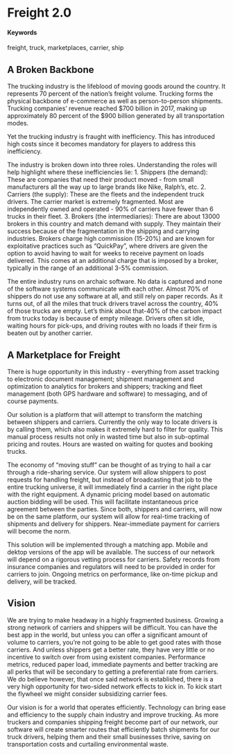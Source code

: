 # Freight 2.0 {#freight2}

#### Keywords {-}
freight, truck, marketplaces, carrier, ship

## A Broken Backbone

The trucking industry is the lifeblood of moving goods around the country. It represents 70 percent of the nation's freight volume. Trucking forms the physical backbone of e-commerce as well as person-to-person shipments. Trucking companies' revenue reached $700 billion in 2017, making up approximately 80 percent of the $900 billion generated by all transportation modes. 

Yet the trucking industry is fraught with inefficiency. This has introduced high costs since it becomes mandatory for players to address this inefficiency.

The industry is broken down into three roles. Understanding the roles will help highlight where these inefficiencies lie:
1. Shippers (the demand): These are companies that need their product moved - from small manufacturers all the way up to large brands like Nike, Ralph's, etc.
2. Carriers (the supply): These are the fleets and the independent truck drivers. The carrier market is extremely fragmented. Most are independently owned and operated - 90% of carriers have fewer than 6 trucks in their fleet.
3. Brokers (the intermediaries): There are about 13000 brokers in this country and match demand with supply. They maintain their success because of the fragmentation in the shipping and carrying industries. Brokers charge high commission (15-20%) and are known for exploitative practices such as "QuickPay", where drivers are given the option to avoid having to wait for weeks to receive payment on loads delivered. This comes at an additional charge that is imposed by a broker, typically in the range of an additional 3-5% commission. 

The entire industry runs on archaic software. No data is captured and none of the software systems communicate with each other. Almost 70% of shippers do not use any software at all, and still rely on paper records. As it turns out, of all the miles that truck drivers travel across the country, 40% of those trucks are empty. Let's think about that-40% of the carbon impact from trucks today is because of empty mileage. Drivers often sit idle, waiting hours for pick-ups, and driving routes with no loads if their firm is beaten out by another carrier. 


## A Marketplace for Freight

There is huge opportunity in this industry - everything from asset tracking to electronic document management; shipment management and optimization to analytics for brokers and shippers; tracking and fleet management (both GPS hardware and software) to messaging, and of course payments.

Our solution is a platform that will attempt to transform the matching between shippers and carriers. Currently the only way to locate drivers is by calling them, which also makes it extremely hard to filter for quality. This manual process results not only in wasted time but also in sub-optimal pricing and routes. Hours are wasted on waiting for quotes and booking trucks. 

The economy of "moving stuff" can be thought of as trying to hail a car through a ride-sharing service. Our system will allow shippers to post requests for handling freight, but instead of broadcasting that job to the entire trucking universe, it will immediately find a carrier in the right place with the right equipment. A dynamic pricing model based on automatic auction bidding will be used. This will facilitate instantaneous price agreement between the parties. Since both, shippers and carriers, will now be on the same platform, our system will allow for real-time tracking of shipments and delivery for shippers. Near-immediate payment for carriers will become the norm. 

This solution will be implemented through a matching app. Mobile and dektop versions of the app will be available. The success of our network will depend on a rigorous vetting process for carriers. Safety records from insurance companies and regulators will need to be provided in order for carriers to join. Ongoing metrics on performance, like on-time pickup and delivery, will be tracked.

## Vision

We are trying to make headway in a highly fragmented business. Growing a strong network of carriers and shippers will be difficult. You can have the best app in the world, but unless you can offer a significant amount of volume to carriers, you're not going to be able to get good rates with those carriers. And unless shippers get a better rate, they have very little or no incentive to switch over from using existent companies. Performance metrics, reduced paper load, immediate payments and better tracking are all perks that will be secondary to getting a preferential rate from carriers. We do believe however, that once said network is established, there is a very high opportunity for two-sided network effects to kick in. To kick start the flywheel we might consider subsidizing carrier fees. 

Our vision is for a world that operates efficiently. Technology can bring ease and efficiency to the supply chain industry and improve trucking. As more truckers and companies shipping freight become part of our network, our software will create smarter routes that efficiently batch shipments for our truck drivers, helping them and their small businesses thrive, saving on transportation costs and curtailing environmental waste.
